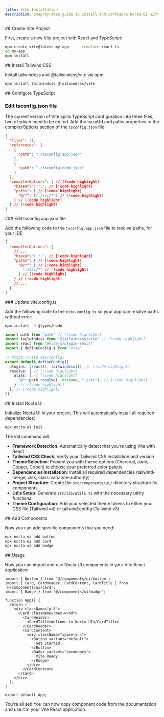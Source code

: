```yaml
---
title: Vite Installation
description: Step-by-step guide to install and configure Nocta UI with Vite and React
---
```



<Steps>
<Step>
## Create Vite Project

First, create a new Vite project with React and TypeScript:

```bash lineNumbers title="Terminal"
npm create vite@latest my-app -- --template react-ts
cd my-app
npm install
```
</Step>

<Step>
## Install Tailwind CSS

Install tailwindcss and @tailwindcss/vite via npm:

```bash lineNumbers title="Terminal"
npm install tailwindcss @tailwindcss/vite
```
</Step>

<Step>
## Configure TypeScript

### Edit tsconfig.json file

The current version of Vite splits TypeScript configuration into three files, two of which need to be edited. Add the baseUrl and paths properties to the compilerOptions section of the `tsconfig.json` file:

```json lineNumbers title="tsconfig.json"
{
  "files": [],
  "references": [
    {
      "path": "./tsconfig.app.json"
    },
    {
      "path": "./tsconfig.node.json"
    }
  ],
  "compilerOptions": { // [!code highlight]
    "baseUrl": ".", // [!code highlight]
    "paths": { // [!code highlight]
      "@/*": ["./src/*"] // [!code highlight]
    } // [!code highlight]
  } // [!code highlight]
}
```
</Step>

<Step>
### Edit tsconfig.app.json file

Add the following code to the `tsconfig.app.json` file to resolve paths, for your IDE:

```json lineNumbers title="tsconfig.app.json"
{
  "compilerOptions": {
    // ...
    "baseUrl": ".", // [!code highlight]
    "paths": { // [!code highlight]
      "@/*": [ // [!code highlight]
        "./src/*" // [!code highlight]
      ] // [!code highlight]
    } // [!code highlight]
    // ...
  }
}
```
</Step>

<Step>
### Update vite.config.ts

Add the following code to the `vite.config.ts` so your app can resolve paths without error:

```bash lineNumbers title="Terminal"
npm install -D @types/node
```

```ts lineNumbers title="vite.config.ts"
import path from "path" // [!code highlight]
import tailwindcss from "@tailwindcss/vite" // [!code highlight]
import react from "@vitejs/plugin-react"
import { defineConfig } from "vite"
 
// https://vite.dev/config/
export default defineConfig({
  plugins: [react(), tailwindcss()], // [!code highlight]
  resolve: { // [!code highlight]
    alias: { // [!code highlight]
      "@": path.resolve(__dirname, "./src"), // [!code highlight]
    }, // [!code highlight]
  }, // [!code highlight]
})
```
</Step>
<Step>
## Install Nocta UI

Initialize Nocta UI in your project. This will automatically install all required dependencies:

```bash lineNumbers title="Terminal"
npx nocta-ui init
```

The init command will:
- **Framework Detection**: Automatically detect that you're using Vite with React
- **Tailwind CSS Check**: Verify your Tailwind CSS installation and version
- **Theme Selection**: Present you with theme options (Charcoal, Jade, Copper, Cobalt) to choose your preferred color palette
- **Dependencies Installation**: Install all required dependencies (tailwind-merge, clsx, class-variance-authority)
- **Project Structure**: Create the `src/components/ui/` directory structure for components
- **Utils Setup**: Generate `src/lib/utils.ts` with the necessary utility functions
- **Theme Configuration**: Add your selected theme tokens to either your CSS file (Tailwind v4) or tailwind.config (Tailwind v3)
</Step>
<Step>
## Add Components

Now you can add specific components that you need:

```bash lineNumbers title="Terminal"
npx nocta-ui add button
npx nocta-ui add card
npx nocta-ui add badge
```
</Step>
<Step>
## Usage

Now you can import and use Nocta UI components in your Vite React application:

```tsx lineNumbers title="src/App.tsx"
import { Button } from '@/components/ui/button';
import { Card, CardHeader, CardContent, CardTitle } from '@/components/ui/card';
import { Badge } from '@/components/ui/badge';

function App() {
  return (
    <div className="p-8">
      <Card className="max-w-md">
        <CardHeader>
          <CardTitle>Welcome to Nocta UI</CardTitle>
        </CardHeader>
        <CardContent>
          <div className="space-y-4">
            <Button variant="default">
              Get Started
            </Button>
            <Badge variant="secondary">
              Vite Ready
            </Badge>
          </div>
        </CardContent>
      </Card>
    </div>
  );
}

export default App;
```
</Step>
</Steps>

You're all set! You can now copy component code from the documentation and use it in your Vite React application.
